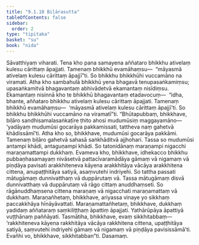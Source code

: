 ```yaml
---
title: "9.1.10 Biḷārasutta"
tableOfContents: false
sidebar:
  order: 2
type: "tipitaka"
basket: "su"
book: "nida"
---
```



<DynamicBreadcrumb />

<Division number="232" book="nida" bookNo="12" page="459">

<Paragraph number="1239" book="nida">
Sāvatthiyaṃ viharati. Tena kho pana samayena aññataro bhikkhu ativelaṃ kulesu cārittaṃ āpajjati. Tamenaṃ bhikkhū evamāhaṃsu—  “māyasmā ativelaṃ kulesu cārittaṃ āpajjī”ti. So bhikkhu bhikkhūhi vuccamāno na viramati. Atha kho sambahulā bhikkhū yena bhagavā tenupasaṅkamiṃsu; upasaṅkamitvā bhagavantaṃ abhivādetvā ekamantaṃ nisīdiṃsu. Ekamantaṃ nisinnā kho te bhikkhū bhagavantaṃ etadavocuṃ—  “idha, bhante, aññataro bhikkhu ativelaṃ kulesu cārittaṃ āpajjati. Tamenaṃ bhikkhū evamāhaṃsu—  ‘māyasmā ativelaṃ kulesu cārittaṃ āpajjī’ti. So bhikkhu bhikkhūhi vuccamāno na viramatī”ti.
</Paragraph>

<Paragraph number="1240" book="nida">
“Bhūtapubbaṃ, bhikkhave, biḷāro sandhisamalasaṅkaṭīre ṭhito ahosi mudumūsiṃ maggayamāno—  ‘yadāyaṃ mudumūsi gocarāya pakkamissati, tattheva naṃ gahetvā khādissāmī’ti. Atha kho so, bhikkhave, mudumūsi gocarāya pakkāmi. Tamenaṃ biḷāro gahetvā sahasā saṅkhāditvā ajjhohari. Tassa so mudumūsi antampi khādi, antaguṇampi khādi. So tatonidānaṃ maraṇampi nigacchi maraṇamattampi dukkhaṃ.
</Paragraph>

<Paragraph number="1241" book="nida">
Evameva kho, bhikkhave, idhekacco bhikkhu pubbaṇhasamayaṃ nivāsetvā pattacīvaramādāya gāmaṃ vā nigamaṃ vā piṇḍāya pavisati arakkhiteneva kāyena arakkhitāya vācāya arakkhitena cittena, anupaṭṭhitāya satiyā, asaṃvutehi indriyehi. So tattha passati mātugāmaṃ dunnivatthaṃ vā duppārutaṃ vā. Tassa mātugāmaṃ disvā dunnivatthaṃ vā duppārutaṃ vā rāgo cittaṃ anuddhaṃseti. So rāgānuddhaṃsena cittena maraṇaṃ vā nigacchati maraṇamattaṃ vā dukkhaṃ. Maraṇañhetaṃ, bhikkhave, ariyassa vinaye yo sikkhaṃ paccakkhāya hīnāyāvattati. Maraṇamattañhetaṃ, bhikkhave, dukkhaṃ yadidaṃ aññataraṃ saṃkiliṭṭhaṃ āpattiṃ āpajjati. Yathārūpāya āpattiyā vuṭṭhānaṃ paññāyati. Tasmātiha, bhikkhave, evaṃ sikkhitabbaṃ—  ‘rakkhiteneva kāyena rakkhitāya vācāya rakkhitena cittena, upaṭṭhitāya satiyā, saṃvutehi indriyehi gāmaṃ vā nigamaṃ vā piṇḍāya pavisissāmā’ti. Evañhi vo, bhikkhave, sikkhitabban”ti.

</Paragraph>
</Division>

<Paragraph number="1242" type="center" book="nida">
Dasamaṃ.
</Paragraph>